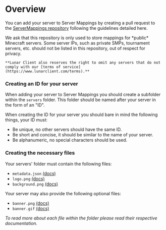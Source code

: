 
# Overview

You can add your server to Server Mappings by creating a pull request to the [ServerMappings repository](https://github.com/LunarClient/ServerMappings) following the guidelines detailed here.

<Callout type="warning" emoji="⚠️">
    We ask that this repository is only used to store mappings for *public* Minecraft servers. Some server IPs, such as private SMPs, tournament servers, etc. should not be listed in this repository, out of respect for privacy.

    **Lunar Client also reserves the right to omit any servers that do not comply with our [terms of service](https://www.lunarclient.com/terms).**

</Callout>

### Creating an ID for your server

When adding your server to Server Mappings you should create a subfolder within the `servers` folder. This folder should be named after your server in the form of an "ID".

When creating the ID for your server you should bare in mind the following things, your ID must:

- Be unique, no other servers should have the same ID.
- Be short and concise, it should be similar to the name of your server.
- Be alphanumeric, no special characters should be used.

### Creating the necessary files

Your servers' folder must contain the following files:

- `metadata.json` [(docs)](/server-mappings/adding-servers/metadata)
- `logo.png` [(docs)](/server-mappings/adding-servers/logo)
- `background.png` [(docs)](/server-mappings/adding-servers/background)

Your server may also provide the following optional files:

- `banner.png` [(docs)](/server-mappings/adding-servers/banner)
- `banner.gif` [(docs)](/server-mappings/adding-servers/banner)

_To read more about each file within the folder please read their respective documentation._
